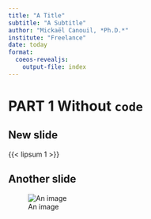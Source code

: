 ```yaml
---
title: "A Title"
subtitle: "A Subtitle"
author: "Mickaël Canouil, *Ph.D.*"
institute: "Freelance"
date: today
format:
  coeos-revealjs:
    output-file: index
---
```


# PART 1 Without `code` {.center .center-x}

## New slide {.smaller}

{{< lipsum 1 >}}

## Another slide {.smaller}

![An image]({{< placeholder 900 300>}})
